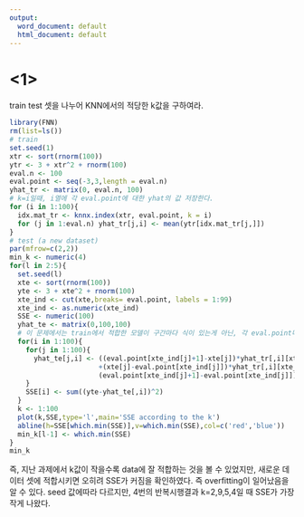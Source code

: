 ---
output:
  word_document: default
  html_document: default
---
# <1>
train test 셋을 나누어 KNN에서의 적당한 k값을 구하여라.
```{r}
library(FNN)
rm(list=ls())
# train
set.seed(1)
xtr <- sort(rnorm(100))
ytr <- 3 + xtr^2 + rnorm(100)
eval.n <- 100
eval.point <- seq(-3,3,length = eval.n)
yhat_tr <- matrix(0, eval.n, 100)
# k=i일때, i열에 각 eval.point에 대한 yhat의 값 저장한다.
for (i in 1:100){
  idx.mat_tr <- knnx.index(xtr, eval.point, k = i)
  for (j in 1:eval.n) yhat_tr[j,i] <- mean(ytr[idx.mat_tr[j,]])
}
# test (a new dataset)
par(mfrow=c(2,2))
min_k <- numeric(4)
for(l in 2:5){
  set.seed(l)
  xte <- sort(rnorm(100))
  yte <- 3 + xte^2 + rnorm(100)
  xte_ind <- cut(xte,breaks= eval.point, labels = 1:99)
  xte_ind <- as.numeric(xte_ind)
  SSE <- numeric(100)
  yhat_te <- matrix(0,100,100)
  # 이 문제에서는 train에서 적합한 모델이 구간마다 식이 있는게 아닌, 각 eval.point마다의 적합된    점을 이은것이기 때문에(type='l') xte의 점에 대응되는 yhat_te값은 적합된점들의 내분점으로         구하겠다.
  for(i in 1:100){
    for(j in 1:100){
      yhat_te[j,i] <- ((eval.point[xte_ind[j]+1]-xte[j])*yhat_tr[,i][xte_ind[j]] 
                      +(xte[j]-eval.point[xte_ind[j]])*yhat_tr[,i][xte_ind[j]+1])/
                      (eval.point[xte_ind[j]+1]-eval.point[xte_ind[j]])
    }
    SSE[i] <- sum((yte-yhat_te[,i])^2)
  }
  k <- 1:100
  plot(k,SSE,type='l',main='SSE according to the k')
  abline(h=SSE[which.min(SSE)],v=which.min(SSE),col=c('red','blue'))
  min_k[l-1] <- which.min(SSE)
}
min_k
```
즉, 지난 과제에서 k값이 작을수록 data에 잘 적합하는 것을 볼 수 있었지만, 새로운 데이터 셋에 적합시키면 오히려 SSE가 커짐을 확인하였다. 즉 overfitting이 일어났음을 알 수 있다. seed 값에따라 다르지만, 4번의 반복시행결과 k=2,9,5,4일 때 SSE가 가장 작게 나왔다.